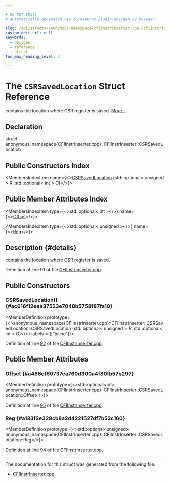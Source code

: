 ```yaml
---

# DO NOT EDIT!
# Automatically generated via docusaurus-plugin-doxygen by Doxygen.

slug: /api/structs/anonymous-namespace-cfiinstrinserter-cpp-/cfiinstrinserter/csrsavedlocation
custom_edit_url: null
keywords:
  - doxygen
  - reference
  - struct
toc_max_heading_level: 3

---
```





# The `CSRSavedLocation` Struct Reference

<DoxygenPage pluginConfig={pluginConfig}>

contains the location where CSR register is saved. <a href="#details">More...</a>

## Declaration

<CodeBlock>struct anonymous_namespace{CFIInstrInserter.cpp}::CFIInstrInserter::CSRSavedLocation</CodeBlock>

## Public Constructors Index

<MembersIndex>

<MembersIndexItem
  name={<><a href="#ac616f12eaa37523e7048b5758f87fa10">CSRSavedLocation</a> (std::optional&lt; unsigned &gt; R, std::optional&lt; int &gt; O)</>}>
</MembersIndexItem>

</MembersIndex>

## Public Member Attributes Index

<MembersIndex>

<MembersIndexItem
  type={<>std::optional&lt; int &gt;</>}
  name={<><a href="#a486cf60737ea760d300a4f80fb57b297">Offset</a></>}>
</MembersIndexItem>

<MembersIndexItem
  type={<>std::optional&lt; unsigned &gt;</>}
  name={<><a href="#a133f2e328cb8a2d4221527df7b53c160">Reg</a></>}>
</MembersIndexItem>

</MembersIndex>

## Description {#details}

contains the location where CSR register is saved.

Definition at line 91 of file <a href="/docs/api/files/lib/lib/codegen/cfiinstrinserter-cpp">CFIInstrInserter.cpp</a>.

<SectionDefinition>

## Public Constructors

### CSRSavedLocation() {#ac616f12eaa37523e7048b5758f87fa10}

<MemberDefinition
  prototype={<>anonymous&#95;namespace&#123;CFIInstrInserter.cpp&#125;::CFIInstrInserter::CSRSavedLocation::CSRSavedLocation (std::optional&lt; unsigned &gt; R, std::optional&lt; int &gt; O)</>}
  labels = {["inline"]}>

Definition at line <a href="/docs/api/files/lib/lib/codegen/cfiinstrinserter-cpp/#l00092">92</a> of file <a href="/docs/api/files/lib/lib/codegen/cfiinstrinserter-cpp">CFIInstrInserter.cpp</a>.
</MemberDefinition>

</SectionDefinition>

<SectionDefinition>

## Public Member Attributes

### Offset {#a486cf60737ea760d300a4f80fb57b297}

<MemberDefinition
  prototype={<>std::optional&lt;int&gt; anonymous&#95;namespace&#123;CFIInstrInserter.cpp&#125;::CFIInstrInserter::CSRSavedLocation::Offset</>}>

Definition at line <a href="/docs/api/files/lib/lib/codegen/cfiinstrinserter-cpp/#l00095">95</a> of file <a href="/docs/api/files/lib/lib/codegen/cfiinstrinserter-cpp">CFIInstrInserter.cpp</a>.
</MemberDefinition>

### Reg {#a133f2e328cb8a2d4221527df7b53c160}

<MemberDefinition
  prototype={<>std::optional&lt;unsigned&gt; anonymous&#95;namespace&#123;CFIInstrInserter.cpp&#125;::CFIInstrInserter::CSRSavedLocation::Reg</>}>

Definition at line <a href="/docs/api/files/lib/lib/codegen/cfiinstrinserter-cpp/#l00094">94</a> of file <a href="/docs/api/files/lib/lib/codegen/cfiinstrinserter-cpp">CFIInstrInserter.cpp</a>.
</MemberDefinition>

</SectionDefinition>

<hr/>

The documentation for this struct was generated from the following file:

<ul>
<li><a href="/docs/api/files/lib/lib/codegen/cfiinstrinserter-cpp">CFIInstrInserter.cpp</a></li>
</ul>

</DoxygenPage>
